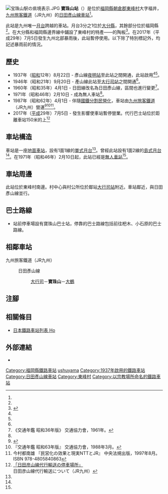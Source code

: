 {{NoteTA|G1=Transport
|T=zh-hans:宝珠山站;zh-hk:寶珠山站;zh-tw:寶珠山車站;
|1=zh-hans:宝珠山站;zh-hk:寶珠山站;zh-tw:寶珠山車站;
}}
{{Infobox station
|公司色 = red
|站名 = 寶珠山
|圖片 = Hoshuyama stn.jpg
|圖片說明 = 車站大樓
|日文原名 = 宝珠山
|平假名 = ほうしゅやま
|羅馬拼音 = Hōshuyama
|副站名 = 
|電報略號 = ホユ
|所在地 = {{JPN}}[[福岡縣|福岡縣]][[朝倉郡|朝倉郡]][[東峰村|東峰村]]大字福井<ref name="zeneki07">{{Cite journal|date =2012-09-23|title = 週刊JR全駅・全車両基地 |journal = 週刊JR全駅・全車両基地 |issue = 07 |page = 27 |publisher = 朝日新聞出版 |language=ja}}</ref>326番地
|座標 = {{coord|33|22|44.45|N|130|52|46.38|E|type:railwaystation_region:JP-24|display=inline,title}}
|車站構造 = [[地面車站|地面車站]]
|月台配置 = 1面1線<ref name="zeneki07"/>
|啟用年月日 = 1937年（[[昭和|昭和]]12年）8月22日<ref name="oki-civil-engineering-history-list-1988-11">大木孝 《土木社會史年表》 {{Translink|ja|日刊工業新聞社}}，1988年11月。ISBN 978-4526024443</ref><ref name="oita-pref-history-modern-3-1987">《大分縣史 近代編 3》 [[大分縣|大分縣]]，1987年。</ref>
|廢站年月日 = 
|乘客人數 = 
|上下車人次 = 
|統計年度 = 
|轉車 = 
|全寬備註 = [[無人車站|無人車站]]<ref name="oita-pref-labor-movement-history-2-1980">《大分縣勞動運動史 第2卷 昭和41-50年》 [[大分縣|大分縣]]，1980年。</ref>* 車站正式所在地。車站南邊部分位處於[[大分縣|大分縣]][[日田市|日田市]]大字大肥。
|adjacent = {{Adjacent stations|system=九州旅客鐵道|line=日田彥山線|left=大行司|right=大鶴|note-left=2.0km|note-mid=距離[[城野站_(JR九州)|城野]]61.3km|note-right=1.6km}}
}}
[[File:宝珠山駅の県境表示.JPG|thumb]]
'''寶珠山站'''（{{jpn|j=宝珠山駅|hg=ほうしゅやまえき|rm=Hōshuyama eki|f=y}}）是位於[[福岡縣|福岡縣]][[朝倉郡|朝倉郡]][[東峰村|東峰村]]大字福井，[[九州旅客鐵道|九州旅客鐵道]]（JR九州）的[[日田彥山線|日田彥山線]][[鐵路車站|車站]]<ref name="zeneki07"/>。

此站是九州唯一[[月台|月台]]跨越{{Translink|ja|県境|縣界}}的車站。月台3分之1位於[[大分縣|大分縣]]，其餘部分位於福岡縣<ref name="zeneki07"/>。在大分縣和福岡縣邊界線中鋪設了東峰村的特產——{{Translink|ja|小石原焼|小石原燒}}的陶板<ref>{{cite news|newspaper = 西日本新聞夕刊|page=2|title=ゆったり紀行 九州の駅 JR日田彦山線 宝珠山駅（福岡県東峰村） 県境またぐプラットホーム 津々浦々|date=2007-08-03|language=ja}}</ref>。在2017年（平成29年）7月5日發生九州北部暴雨後，此站暫停使用。以下除了特別標記外，均記述暴雨前的情況。

== 歷史 == 
* 1937年（[[昭和|昭和]]12年）8月22日 - 彥山線[[夜明站|夜明站]]至此站之間開通，此站啟用<ref name="oki-civil-engineering-history-list-1988-11" /><ref name="oita-pref-history-modern-3-1987" />。
* 1946年（昭和21年）9月20日 - 產山線此站至[[大行司站|大行司站]]之間開通<ref name="oki-civil-engineering-history-list-1988-11" />。
* 1960年（昭和35年）4月1日 - 日田線改名為日田彥山線，區間也進行變更<ref name="trafic-year-book-1961">《交通年鑑 昭和36年版》 交通協力會，1961年。</ref>。
* 1971年（昭和46年）2月10日 - 成為無人車站<ref name="oita-pref-labor-movement-history-2-1980" />。
* 1987年（昭和62年）4月1日 - 伴隨[[國鐵分割民營化|國鐵分割民營化]]，車站由[[九州旅客鐵道|九州旅客鐵道]]（JR九州）營運<ref>{{Cite book |  editor=九州鉄道百年祭実行委員会・百年史編纂部会 | title=九州の鉄道100年記念誌 鉄輪の轟き | edition=初版 | year=1988 | publisher=九州旅客鉄道 | language=ja |page=181 }}</ref><ref name="trafic-yearbook-1988">『交通年鑑 昭和63年版』 交通協力會，1988年3月。</ref><ref name="privatization-ntt-jr-1997-8">今村都南雄 『民営化の效果と現実NTTとJR』 中央法規出版，1997年8月。ISBN 978-4805840863</ref>。
* 2017年（[[平成|平成]]29年）7月5日 - 發生{{Translink|ja|平成29年7月九州北部豪雨|2017年7月九州北部暴雨}}影響使車站暫停營業。代行巴士站位於距離車站150米的{{Translink|ja|国道211号|國道211號}}上<ref>[https://www.jrkyushu.co.jp/railway/notice/hitahiko_bus.pdf 「日田彦山線代行輸送の停車場所」] {{Wayback|url=https://www.jrkyushu.co.jp/railway/notice/hitahiko_bus.pdf |date=20180706092909 }}日田彦山線代行輸送について（JR九州）</ref>

== 車站構造 ==
車站是一座[[地面車站|地面車站]]，設有1面1線的[[單式月台|單式月台]]<ref name="zeneki07"/>。曾經此站設有1面2線的[[島式月台|島式月台]]<ref name="zeneki07"/>。在1971年（昭和46年）2月10日起，此站已經是[[無人車站|無人車站]]<ref name="oita-pref-labor-movement-history-2-1980" />。

== 車站周邊 ==
此站位於東峰村南邊。村中心與村公所位於鄰站[[大行司站|大行司站]]附近。車站鄰近{{Translink|ja|大肥川}}，與{{Translink|ja|国道211号|國道211號}}日田彥山線並行。

== 巴士路線 ==
* 站前停車場設有{{Translink|ja|西鉄バス久留米・吉井支社|西鐵巴士久留米、吉井分社|西鐵巴士}}寶珠山巴士站，停靠的巴士路線包括前往杷木、小石原的巴士路線。

== 相鄰車站 ==
; 九州旅客鐵道（JR九州）
: {{Color|#b96f30|■}}日田彥山線
:: [[大行司站|大行司]]－'''寶珠山'''－[[大鶴站|大鶴]]
== 注腳 ==
{{Reflist}}
== 相關條目 ==
* [[日本鐵路車站列表_Ho|日本鐵路車站列表 Ho]]
== 外部連結 ==
* {{外部連結/JR九州車站|filename=91129180|name=寶珠山}}{{ja icon}}
{{日田彥山線}}
{{DEFAULTSORT:Hoshuyama}}
[[Category:福岡縣鐵路車站|Category:福岡縣鐵路車站]]
[[Category:日本鐵路車站_Ho|ushuyama]]
[[Category:1937年啟用的鐵路車站|Category:1937年啟用的鐵路車站]]
[[Category:日田彥山線車站|Category:日田彥山線車站]]
[[Category:東峰村|Category:東峰村]]
[[Category:以宗教場所命名的鐵路車站|Category:以宗教場所命名的鐵路車站]]